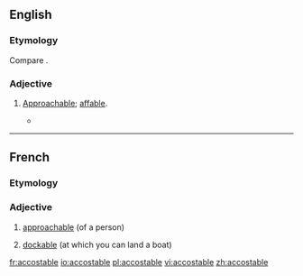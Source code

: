 ==English==

===Etymology===
Compare {{etyl|fr|en}} {{m|fr|accostable}}.

===Adjective===
{{en-adj}}

# {{lb|en|obsolete|rare}} [[approachable|Approachable]]; [[affable]].
#* {{quote-book|author={{w|Nathaniel Hawthorne}}|passage=Old soldiers, I know not why, seem to be more '''accostable''' than old sailors. One is apt to hear a growl beneath the smoothest courtesy of the latter.}}

----

==French==

===Etymology===
{{suffix|accoster|able|lang=fr}}

===Adjective===
{{fr-adj}}

# [[approachable]] (of a person)
# {{lb|fr|nautical}} [[dockable]] (at which you can land a boat)

[[fr:accostable]]
[[io:accostable]]
[[pl:accostable]]
[[vi:accostable]]
[[zh:accostable]]